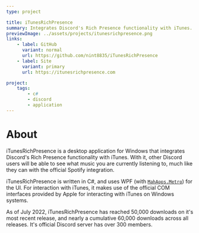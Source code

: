 ```yaml
---
type: project

title: iTunesRichPresence
summary: Integrates Discord's Rich Presence functionality with iTunes.
previewImage: ../assets/projects/itunesrichpresence.png
links:
    - label: GitHub
      variant: normal
      url: https://github.com/nint8835/iTunesRichPresence
    - label: Site
      variant: primary
      url: https://itunesrichpresence.com

project:
    tags:
        - c#
        - discord
        - application
---
```


# About

iTunesRichPresence is a desktop application for Windows that integrates Discord's Rich Presence functionality with iTunes. With it, other Discord users will be able to see what music you are currently listening to, much like they can with the official Spotify integration.

iTunesRichPresence is written in C#, and uses WPF (with [`MahApps.Metro`](https://mahapps.com/)) for the UI. For interaction with iTunes, it makes use of the official COM interfaces provided by Apple for interacting with iTunes on Windows systems.

As of July 2022, iTunesRichPresence has reached 50,000 downloads on it's most recent release, and nearly a cumulative 60,000 downloads across all releases.
It's official Discord server has over 300 members.
